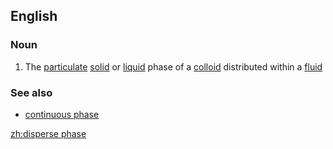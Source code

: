==English==

===Noun===
{{en-noun|sg=[[disperse]] [[phase]]}}

# The [[particulate]] [[solid]] or [[liquid]] phase of a [[colloid]] distributed within a [[fluid]]

===See also===
*[[continuous phase]]

[[zh:disperse phase]]